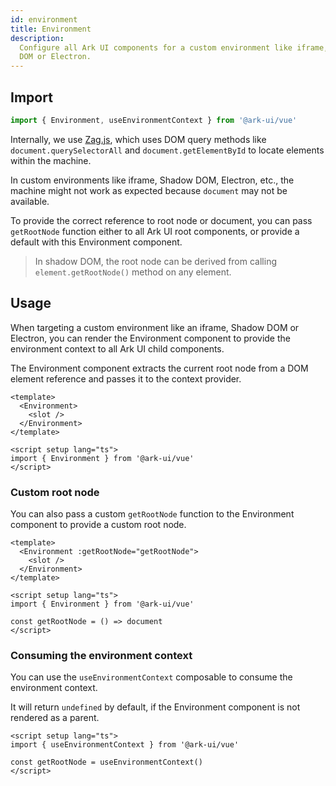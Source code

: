 ```yaml
---
id: environment
title: Environment
description:
  Configure all Ark UI components for a custom environment like iframe, Shadow
  DOM or Electron.
---
```



<Playground />

## Import

```ts
import { Environment, useEnvironmentContext } from '@ark-ui/vue'
```

Internally, we use
[Zag.js](https://zagjs.com/overview/composition#custom-window-environment),
which uses DOM query methods like `document.querySelectorAll` and
`document.getElementById` to locate elements within the machine.

In custom environments like iframe, Shadow DOM, Electron, etc., the machine
might not work as expected because `document` may not be available.

To provide the correct reference to root node or document, you can pass
`getRootNode` function either to all Ark UI root components, or provide a
default with this Environment component.

> In shadow DOM, the root node can be derived from calling
> `element.getRootNode()` method on any element.

## Usage

When targeting a custom environment like an iframe, Shadow DOM or Electron, you
can render the Environment component to provide the environment context to all
Ark UI child components.

The Environment component extracts the current root node from a DOM element
reference and passes it to the context provider.

```vue
<template>
  <Environment>
    <slot />
  </Environment>
</template>

<script setup lang="ts">
import { Environment } from '@ark-ui/vue'
</script>
```

### Custom root node

You can also pass a custom `getRootNode` function to the Environment component
to provide a custom root node.

```vue
<template>
  <Environment :getRootNode="getRootNode">
    <slot />
  </Environment>
</template>

<script setup lang="ts">
import { Environment } from '@ark-ui/vue'

const getRootNode = () => document
</script>
```

### Consuming the environment context

You can use the `useEnvironmentContext` composable to consume the environment
context.

It will return `undefined` by default, if the Environment component is not
rendered as a parent.

```vue
<script setup lang="ts">
import { useEnvironmentContext } from '@ark-ui/vue'

const getRootNode = useEnvironmentContext()
</script>
```
